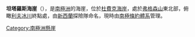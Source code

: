 {{coord|84|55|S|168|25|W|display=title}}

'''坦塔羅斯海崖'''（{{lang-en|Tantalus Bluffs}}），是[[南極洲|南極洲]]的海崖，位於[[杜費克海岸|杜費克海岸]]，處於[[弗格森山|弗格森山]]東北部，俯瞰[[利夫冰川|利夫冰川]]終點處，由[[新西蘭|新西蘭]]探險隊命名，現時由[[南極條約體系|南極條約體系]]管理。

{{DEFAULTSORT:Tantalus Bluffs}}
[[Category:南極洲懸崖|Category:南極洲懸崖]]


{{DufekCoast-geo-stub}}